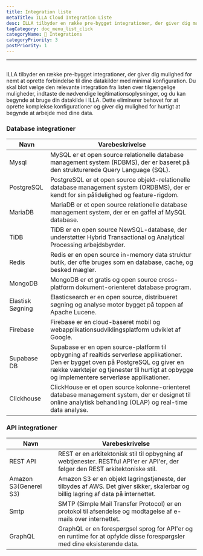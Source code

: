 ```yaml
---
title: Integration liste
metaTitle: ILLA Cloud Integration Liste
desc: ILLA tilbyder en række pre-bygget integrationer, der giver dig mulighed for nemt at oprette forbindelse til dine datakilder med minimal konfiguration
tagCategory: doc_menu_list_click
categoryName: 🔨 Integrations
categoryPriority: 3
postPriority: 1
---
```


* * *

## <Heading hidden>Integrationsliste</Heading>

ILLA tilbyder en række pre-bygget integrationer, der giver dig mulighed for nemt at oprette forbindelse til dine datakilder med minimal konfiguration. Du skal blot vælge den relevante integration fra listen over tilgængelige muligheder, indtaste de nødvendige legitimationsoplysninger, og du kan begynde at bruge din datakilde i ILLA. Dette eliminerer behovet for at oprette komplekse konfigurationer og giver dig mulighed for hurtigt at begynde at arbejde med dine data.

### Database integrationer

| Navn             | Varebeskrivelse                                                                                                                                                                                                                    |
| ---------------- | ---------------------------------------------------------------------------------------------------------------------------------------------------------------------------------------------------------------------------------- |
| Mysql            | MySQL er et open source relationelle database management system (RDBMS), der er baseret på den strukturerede Query Language (SQL).                                                                                                 |
| PostgreSQL       | PostgreSQL er et open source objekt-relationelle database management system (ORDBMS), der er kendt for sin pålidelighed og feature-rigdom.                                                                                         |
| MariaDB          | MariaDB er et open source relationelle database management system, der er en gaffel af MySQL database.                                                                                                                             |
| TiDB             | TiDB er en open source NewSQL-database, der understøtter Hybrid Transactional og Analytical Processing arbejdsbyrder.                                                                                                              |
| Redis            | Redis er en open source in-memory data struktur butik, der ofte bruges som en database, cache, og besked mægler.                                                                                                                   |
| MongoDB          | MongoDB er et gratis og open source cross-platform dokument-orienteret database program.                                                                                                                                           |
| Elastisk Søgning | Elasticsearch er en open source, distribueret søgning og analyse motor bygget på toppen af Apache Lucene.                                                                                                                          |
| Firebase         | Firebase er en cloud-baseret mobil og webapplikationsudviklingsplatform udviklet af Google.                                                                                                                                        |
| Supabase DB      | Supabase er en open source-platform til opbygning af realtids serverløse applikationer. Den er bygget oven på PostgreSQL og giver en række værktøjer og tjenester til hurtigt at opbygge og implementere serverløse applikationer. |
| Clickhouse       | ClickHouse er et open source kolonne-orienteret database management system, der er designet til online analytisk behandling (OLAP) og real-time data analyse.                                                                      |

### API integrationer

| Navn                  | Varebeskrivelse                                                                                                                     |
| --------------------- | ----------------------------------------------------------------------------------------------------------------------------------- |
| REST API              | REST er en arkitektonisk stil til opbygning af webtjenester. RESTful API'er er API'er, der følger den REST arkitektoniske stil.     |
| Amazon S3(Generel S3) | Amazon S3 er en objekt lagringstjeneste, der tilbydes af AWS. Det giver sikker, skalerbar og billig lagring af data på internettet. |
| Smtp                  | SMTP (Simple Mail Transfer Protocol) er en protokol til afsendelse og modtagelse af e-mails over internettet.                       |
| GraphQL               | GraphQL er en forespørgsel sprog for API'er og en runtime for at opfylde disse forespørgsler med dine eksisterende data.            |
